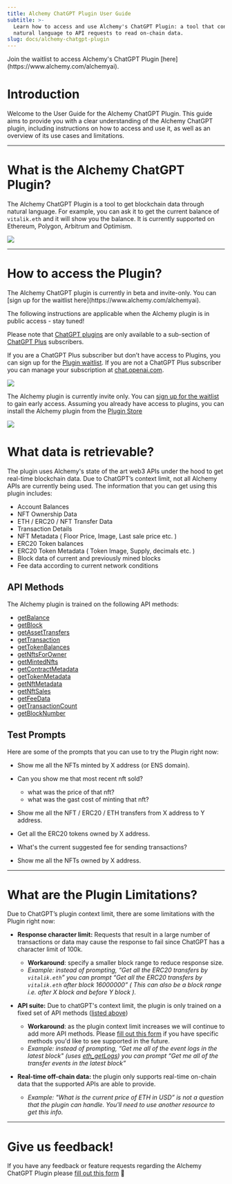 ```yaml
---
title: Alchemy ChatGPT Plugin User Guide
subtitle: >-
  Learn how to access and use Alchemy's ChatGPT Plugin: a tool that converts
  natural language to API requests to read on-chain data.
slug: docs/alchemy-chatgpt-plugin
---
```


<Info>
Join the waitlist to access Alchemy's ChatGPT Plugin [here] (https://www.alchemy.com/alchemyai). 
</Info>

# Introduction

Welcome to the User Guide for the Alchemy ChatGPT Plugin. This guide aims to provide you with a clear understanding of the Alchemy ChatGPT plugin, including instructions on how to access and use it, as well as an overview of its use cases and limitations.

***

# What is the Alchemy ChatGPT Plugin?

The Alchemy ChatGPT Plugin is a tool to get blockchain data through natural language. For example, you can ask it to get the current balance of `vitalik.eth` and it will show you the balance. It is currently supported on Ethereum, Polygon, Arbitrum and Optimism.

![](/images/e869938-image.png)

***

# How to access the Plugin?

<Info title = "Plugin is in Beta">
  The Alchemy ChatGPT plugin is currently in beta and invite-only. You can [sign up for the waitlist here](https://www.alchemy.com/alchemyai).

  The following instructions are applicable when the Alchemy plugin is in public access - stay tuned!
</Info>

Please note that [ChatGPT plugins](https://openai.com/blog/chatgpt-plugins) are only available to a sub-section of [ChatGPT Plus](https://openai.com/blog/chatgpt-plus) subscribers.

If you are a ChatGPT Plus subscriber but don’t have access to Plugins, you can sign up for the [Plugin waitlist](https://openai.com/waitlist/plugins). If you are not a ChatGPT Plus subscriber you can manage your subscription at [chat.openai.com](http://chat.openai.com).

![](/images/2bdabe9-image.png)

The Alchemy plugin is currently invite only. You can [sign up for the waitlist](https://www.alchemy.com/alchemy-ai) to gain early access. Assuming you already have access to plugins, you can install the Alchemy plugin from the [Plugin Store](https://chat.openai.com/?model=gpt-4-plugins)

![](/images/8a97f45-image.png)

# What data is retrievable?

The plugin uses Alchemy's state of the art web3 APIs under the hood to get real-time blockchain data. Due to ChatGPT’s context limit, not all Alchemy APIs are currently being used. The information that you can get using this plugin includes:

* Account Balances
* NFT Ownership Data
* ETH / ERC20 / NFT Transfer Data
* Transaction Details
* NFT Metadata ( Floor Price, Image, Last sale price etc. )
* ERC20 Token balances
* ERC20 Token Metadata ( Token Image, Supply, decimals etc. )
* Block data of current and previously mined blocks
* Fee data according to current network conditions

## API Methods

The Alchemy plugin is trained on the following API methods:

* [getBalance](/reference/sdk-getbalance)
* [getBlock](/reference/sdk-getblock)
* [getAssetTransfers](/reference/sdk-getassettransfers)
* [getTransaction](/reference/sdk-gettransaction)
* [getTokenBalances](/reference/sdk-gettokenbalances)
* [getNftsForOwner](/reference/sdk-getnfts)
* [getMintedNfts](/reference/sdk-getmintednfts)
* [getContractMetadata](/reference/sdk-getcontractmetadata)
* [getTokenMetadata](/reference/sdk-gettokenmetadata)
* [getNftMetadata](/reference/sdk-getnftmetadata)
* [getNftSales](/reference/sdk-getnftsales)
* [getFeeData](/reference/sdk-getfeedata)
* [getTransactionCount](/reference/sdk-gettransactioncount)
* [getBlockNumber](/reference/sdk-getblocknumber)

## Test Prompts

Here are some of the prompts that you can use to try the Plugin right now:

* Show me all the NFTs minted by X address (or ENS domain).

* Can you show me that most recent nft sold?

  * what was the price of that nft?
  * what was the gast cost of minting that nft?

* Show me all the NFT / ERC20 / ETH transfers from X address to Y address.

* Get all the ERC20 tokens owned by X address.

* What's the current suggested fee for sending transactions?

* Show me all the NFTs owned by X address.

***

# What are the Plugin Limitations?

Due to ChatGPT’s plugin context limit, there are some limitations with the Plugin right now:

* **Response character limit:** Requests that result in a large number of transactions or data may cause the response to fail since ChatGPT has a character limit of 100k.

  * **Workaround**: specify a smaller block range to reduce response size.
  * *Example: instead of prompting, “Get all the ERC20 transfers by `vitalik.eth`” you can prompt “Get all the ERC20 transfers by `vitalik.eth` after block 16000000” ( This can also be a block range i.e. after X block and before Y block ).*

* **API suite:** Due to chatGPT's context limit, the plugin is only trained on a fixed set of API methods ([listed above](#API-Methods))

  * **Workaround**: as the plugin context limit increases we will continue to add more API methods. Please [fill out this form](https://alchemyapi.typeform.com/to/yHEll1rE) if you have specific methods you'd like to see supported in the future.
  * *Example: instead of prompting, “Get me all of the event logs in the latest block" (uses [eth\_getLogs](/reference/eth-getlogs)) you can prompt “Get me all of the transfer events in the latest block”*

* **Real-time off-chain data:** the plugin only supports real-time on-chain data that the supported APIs are able to provide.
  * *Example: "What is the current price of ETH in USD” is not a question that the plugin can handle. You'll need to use another resource to get this info.*

***

# Give us feedback!

If you have any feedback or feature requests regarding the Alchemy ChatGPT Plugin please [fill out this form](https://alchemyapi.typeform.com/to/yHEll1rE) 🙏
